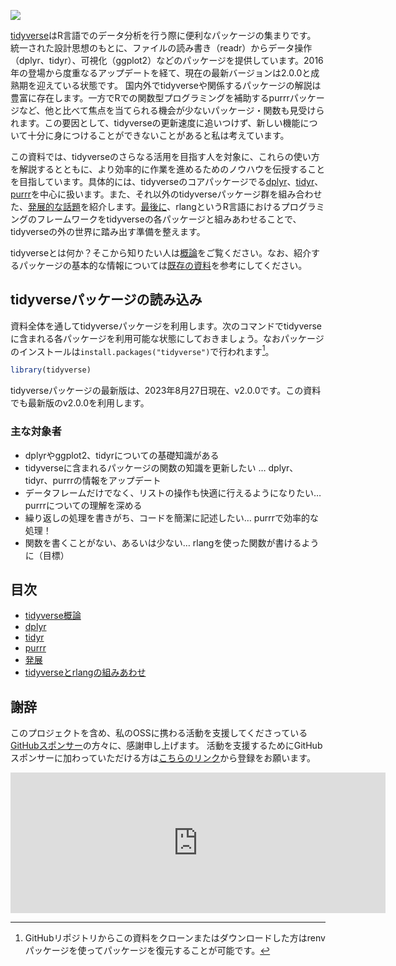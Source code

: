 ![](images/cover.jpeg){fig-align="center"}

[tidyverse](https://www.tidyverse.org)はR言語でのデータ分析を行う際に便利なパッケージの集まりです。
統一された設計思想のもとに、ファイルの読み書き（readr）からデータ操作（dplyr、tidyr）、可視化（ggplot2）などのパッケージを提供しています。2016年の登場から度重なるアップデートを経て、現在の最新バージョンは2.0.0と成熟期を迎えている状態です。
国内外でtidyverseや関係するパッケージの解説は豊富に存在します。一方でRでの関数型プログラミングを補助するpurrrパッケージなど、他と比べて焦点を当てられる機会が少ないパッケージ・関数も見受けられます。この要因として、tidyverseの更新速度に追いつけず、新しい機能について十分に身につけることができないことがあると私は考えています。

この資料では、tidyverseのさらなる活用を目指す人を対象に、これらの使い方を解説するとともに、より効率的に作業を進めるためのノウハウを伝授することを目指しています。具体的には、tidyverseのコアパッケージでる[dplyr](sessions/01_dplyr.qmd)、[tidyr](sessions/02_tidyr.qmd)、[purrr](sessions/03_purrr.qmd)を中心に扱います。また、それ以外のtidyverseパッケージ群を組み合わせた、[発展的な話題](sessions/04_advanced.qmd)を紹介します。[最後に](sessions/05_rlang.qmd)、rlangというR言語におけるプログラミングのフレームワークをtidyverseの各パッケージと組みあわせることで、tidyverseの外の世界に踏み出す準備を整えます。

tidyverseとは何か？そこから知りたい人は[概論](sessions/00_tidyverse.qmd)をご覧ください。なお、紹介するパッケージの基本的な情報については[既存の資料](references.qmd)を参考にしてください。

## tidyverseパッケージの読み込み

資料全体を通してtidyverseパッケージを利用します。次のコマンドでtidyverseに含まれる各パッケージを利用可能な状態にしておきましょう。なおパッケージのインストールは`install.packages("tidyverse")`で行われます[^1]。

```r
library(tidyverse)
```

tidyverseパッケージの最新版は、2023年8月27日現在、v2.0.0です。この資料でも最新版のv2.0.0を利用します。

[^1]: GitHubリポジトリからこの資料をクローンまたはダウンロードした方はrenvパッケージを使ってパッケージを復元することが可能です。

### 主な対象者

- dplyrやggplot2、tidyrについての基礎知識がある
- tidyverseに含まれるパッケージの関数の知識を更新したい ... dplyr、tidyr、purrrの情報をアップデート
- データフレームだけでなく、リストの操作も快適に行えるようになりたい... purrrについての理解を深める
- 繰り返しの処理を書きがち、コードを簡潔に記述したい... purrrで効率的な処理！
- 関数を書くことがない、あるいは少ない... rlangを使った関数が書けるように（目標）

## 目次

- [tidyverse概論](sessions/00_tidyverse.qmd)
- [dplyr](sessions/01_dplyr.qmd)
- [tidyr](sessions/02_tidyr.qmd)
- [purrr](sessions/03_purrr.qmd)
- [発展](sessions/04_advanced.qmd)
- [tidyverseとrlangの組みあわせ](sessions/05_rlang.qmd)

## 謝辞

このプロジェクトを含め、私のOSSに携わる活動を支援してくださっている[GitHubスポンサー](https://github.com/sponsors/uribo)の方々に、感謝申し上げます。
活動を支援するためにGitHubスポンサーに加わっていただける方は[こちらのリンク](https://github.com/sponsors/uribo)から登録をお願います。

<iframe src="https://github.com/sponsors/uribo/card" title="Sponsor uribo" height="225" width="600" style="border: 0;"></iframe>
